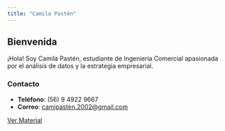 ```yaml
---
title: "Camila Pastén"
---
```


## Bienvenida
¡Hola! Soy Camila Pastén, estudiante de Ingeniería Comercial apasionada por el análisis de datos y la estrategia empresarial.

### Contacto
- **Teléfono**: (56) 9 4922 9667
- **Correo**: [camipasten.2002@gmail.com](mailto:camipasten.2002@gmail.com)

[Ver Material](Material/index.html)